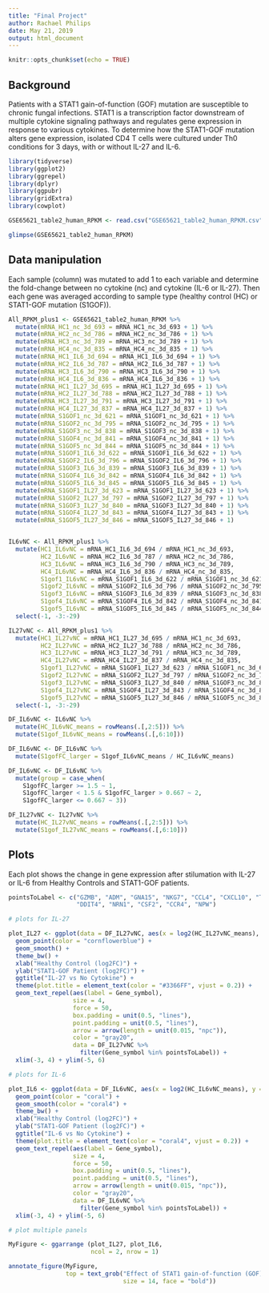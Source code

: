 ```yaml
---
title: "Final Project"
author: Rachael Philips
date: May 21, 2019
output: html_document
---
```


```r
knitr::opts_chunk$set(echo = TRUE)
```

## Background

Patients with a STAT1 gain-of-function (GOF) mutation are susceptible to chronic fungal infections.  STAT1 is a transcription factor downstream of multiple cytokine signaling pathways and regulates gene expression in response to various cytokines.  To determine how the STAT1-GOF mutation alters gene expression, isolated CD4 T cells were cultured under Th0 conditions for 3 days, with or without IL-27 and IL-6.

```r
library(tidyverse)
library(ggplot2)
library(ggrepel)
library(dplyr)
library(ggpubr)
library(gridExtra)
library(cowplot)

GSE65621_table2_human_RPKM <- read.csv("GSE65621_table2_human_RPKM.csv")

glimpse(GSE65621_table2_human_RPKM)
```

## Data manipulation

Each sample (column) was mutated to add 1 to each variable and determine the fold-change between no cytokine (nc) and cytokine (IL-6 or IL-27).  Then each gene was averaged according to sample type (healthy control (HC) or STAT1-GOF mutation (S1GOF)).

```r
All_RPKM_plus1 <- GSE65621_table2_human_RPKM %>% 
  mutate(mRNA_HC1_nc_3d_693 = mRNA_HC1_nc_3d_693 + 1) %>% 
  mutate(mRNA_HC2_nc_3d_786 = mRNA_HC2_nc_3d_786 + 1) %>% 
  mutate(mRNA_HC3_nc_3d_789 = mRNA_HC3_nc_3d_789 + 1) %>% 
  mutate(mRNA_HC4_nc_3d_835 = mRNA_HC4_nc_3d_835 + 1) %>% 
  mutate(mRNA_HC1_IL6_3d_694 = mRNA_HC1_IL6_3d_694 + 1) %>% 
  mutate(mRNA_HC2_IL6_3d_787 = mRNA_HC2_IL6_3d_787 + 1) %>% 
  mutate(mRNA_HC3_IL6_3d_790 = mRNA_HC3_IL6_3d_790 + 1) %>% 
  mutate(mRNA_HC4_IL6_3d_836 = mRNA_HC4_IL6_3d_836 + 1) %>% 
  mutate(mRNA_HC1_IL27_3d_695 = mRNA_HC1_IL27_3d_695 + 1) %>% 
  mutate(mRNA_HC2_IL27_3d_788 = mRNA_HC2_IL27_3d_788 + 1) %>% 
  mutate(mRNA_HC3_IL27_3d_791 = mRNA_HC3_IL27_3d_791 + 1) %>% 
  mutate(mRNA_HC4_IL27_3d_837 = mRNA_HC4_IL27_3d_837 + 1) %>% 
  mutate(mRNA_S1GOF1_nc_3d_621 = mRNA_S1GOF1_nc_3d_621 + 1) %>% 
  mutate(mRNA_S1GOF2_nc_3d_795 = mRNA_S1GOF2_nc_3d_795 + 1) %>% 
  mutate(mRNA_S1GOF3_nc_3d_838 = mRNA_S1GOF3_nc_3d_838 + 1) %>% 
  mutate(mRNA_S1GOF4_nc_3d_841 = mRNA_S1GOF4_nc_3d_841 + 1) %>%
  mutate(mRNA_S1GOF5_nc_3d_844 = mRNA_S1GOF5_nc_3d_844 + 1) %>%
  mutate(mRNA_S1GOF1_IL6_3d_622 = mRNA_S1GOF1_IL6_3d_622 + 1) %>% 
  mutate(mRNA_S1GOF2_IL6_3d_796 = mRNA_S1GOF2_IL6_3d_796 + 1) %>% 
  mutate(mRNA_S1GOF3_IL6_3d_839 = mRNA_S1GOF3_IL6_3d_839 + 1) %>% 
  mutate(mRNA_S1GOF4_IL6_3d_842 = mRNA_S1GOF4_IL6_3d_842 + 1) %>%
  mutate(mRNA_S1GOF5_IL6_3d_845 = mRNA_S1GOF5_IL6_3d_845 + 1) %>%
  mutate(mRNA_S1GOF1_IL27_3d_623 = mRNA_S1GOF1_IL27_3d_623 + 1) %>% 
  mutate(mRNA_S1GOF2_IL27_3d_797 = mRNA_S1GOF2_IL27_3d_797 + 1) %>% 
  mutate(mRNA_S1GOF3_IL27_3d_840 = mRNA_S1GOF3_IL27_3d_840 + 1) %>% 
  mutate(mRNA_S1GOF4_IL27_3d_843 = mRNA_S1GOF4_IL27_3d_843 + 1) %>%
  mutate(mRNA_S1GOF5_IL27_3d_846 = mRNA_S1GOF5_IL27_3d_846 + 1)


IL6vNC <- All_RPKM_plus1 %>% 
  mutate(HC1_IL6vNC = mRNA_HC1_IL6_3d_694 / mRNA_HC1_nc_3d_693,
         HC2_IL6vNC = mRNA_HC2_IL6_3d_787 / mRNA_HC2_nc_3d_786,
         HC3_IL6vNC = mRNA_HC3_IL6_3d_790 / mRNA_HC3_nc_3d_789,
         HC4_IL6vNC = mRNA_HC4_IL6_3d_836 / mRNA_HC4_nc_3d_835,
         S1gof1_IL6vNC = mRNA_S1GOF1_IL6_3d_622 / mRNA_S1GOF1_nc_3d_621,
         S1gof2_IL6vNC = mRNA_S1GOF2_IL6_3d_796 / mRNA_S1GOF2_nc_3d_795,
         S1gof3_IL6vNC = mRNA_S1GOF3_IL6_3d_839 / mRNA_S1GOF3_nc_3d_838,
         S1gof4_IL6vNC = mRNA_S1GOF4_IL6_3d_842 / mRNA_S1GOF4_nc_3d_841,
         S1gof5_IL6vNC = mRNA_S1GOF5_IL6_3d_845 / mRNA_S1GOF5_nc_3d_844) %>% 
  select(-1, -3:-29)

IL27vNC <- All_RPKM_plus1 %>% 
  mutate(HC1_IL27vNC = mRNA_HC1_IL27_3d_695 / mRNA_HC1_nc_3d_693,
         HC2_IL27vNC = mRNA_HC2_IL27_3d_788 / mRNA_HC2_nc_3d_786,
         HC3_IL27vNC = mRNA_HC3_IL27_3d_791 / mRNA_HC3_nc_3d_789,
         HC4_IL27vNC = mRNA_HC4_IL27_3d_837 / mRNA_HC4_nc_3d_835,
         S1gof1_IL27vNC = mRNA_S1GOF1_IL27_3d_623 / mRNA_S1GOF1_nc_3d_621,
         S1gof2_IL27vNC = mRNA_S1GOF2_IL27_3d_797 / mRNA_S1GOF2_nc_3d_795,
         S1gof3_IL27vNC = mRNA_S1GOF3_IL27_3d_840 / mRNA_S1GOF3_nc_3d_838,
         S1gof4_IL27vNC = mRNA_S1GOF4_IL27_3d_843 / mRNA_S1GOF4_nc_3d_841,
         S1gof5_IL27vNC = mRNA_S1GOF5_IL27_3d_846 / mRNA_S1GOF5_nc_3d_844) %>% 
  select(-1, -3:-29)

DF_IL6vNC <- IL6vNC %>% 
  mutate(HC_IL6vNC_means = rowMeans(.[,2:5])) %>% 
  mutate(S1gof_IL6vNC_means = rowMeans(.[,6:10]))

DF_IL6vNC <- DF_IL6vNC %>%
  mutate(S1gofFC_larger = S1gof_IL6vNC_means / HC_IL6vNC_means) 

DF_IL6vNC <- DF_IL6vNC %>%
  mutate(group = case_when(
    S1gofFC_larger >= 1.5 ~ 1,
    S1gofFC_larger < 1.5 & S1gofFC_larger > 0.667 ~ 2,
    S1gofFC_larger <= 0.667 ~ 3))

DF_IL27vNC <- IL27vNC %>% 
  mutate(HC_IL27vNC_means = rowMeans(.[,2:5])) %>% 
  mutate(S1gof_IL27vNC_means = rowMeans(.[,6:10])) 
```

## Plots

Each plot shows the change in gene expression after stilumation with IL-27 or IL-6 from Healthy Controls and STAT1-GOF patients.  

```r

pointsToLabel <- c("GZMB", "ADM", "GNA15", "NKG7", "CCL4", "CXCL10", "TBX21",
                   "DDIT4", "NRN1", "CSF2", "CCR4", "NPW")

# plots for IL-27

plot_IL27 <- ggplot(data = DF_IL27vNC, aes(x = log2(HC_IL27vNC_means), y = log2(S1gof_IL27vNC_means))) +
  geom_point(color = "cornflowerblue") +
  geom_smooth() +
  theme_bw() +
  xlab("Healthy Control (log2FC)") +
  ylab("STAT1-GOF Patient (log2FC)") +
  ggtitle("IL-27 vs No Cytokine") +
  theme(plot.title = element_text(color = "#3366FF", vjust = 0.2)) +
  geom_text_repel(aes(label = Gene_symbol),
                  size = 4,
                  force = 50,
                  box.padding = unit(0.5, "lines"),
                  point.padding = unit(0.5, "lines"),
                  arrow = arrow(length = unit(0.015, "npc")),
                  color = "gray20",
                  data = DF_IL27vNC %>% 
                    filter(Gene_symbol %in% pointsToLabel)) +
  xlim(-3, 4) + ylim(-5, 6)

# plots for IL-6

plot_IL6 <- ggplot(data = DF_IL6vNC, aes(x = log2(HC_IL6vNC_means), y = log2(S1gof_IL6vNC_means))) +
  geom_point(color = "coral") +
  geom_smooth(color = "coral4") +
  theme_bw() +
  xlab("Healthy Control (log2FC)") +
  ylab("STAT1-GOF Patient (log2FC)") +
  ggtitle("IL-6 vs No Cytokine") +
  theme(plot.title = element_text(color = "coral4", vjust = 0.2)) +
  geom_text_repel(aes(label = Gene_symbol),
                  size = 4,
                  force = 50,
                  box.padding = unit(0.5, "lines"),
                  point.padding = unit(0.5, "lines"),
                  arrow = arrow(length = unit(0.015, "npc")),
                  color = "gray20",
                  data = DF_IL6vNC %>% 
                    filter(Gene_symbol %in% pointsToLabel)) +
  xlim(-3, 4) + ylim(-5, 6)

# plot multiple panels

MyFigure <- ggarrange (plot_IL27, plot_IL6,
                       ncol = 2, nrow = 1)

annotate_figure(MyFigure, 
                top = text_grob("Effect of STAT1 gain-of-function (GOF) mutation on gene expression",
                                size = 14, face = "bold"))

```

